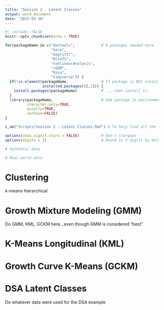 ```yaml
---
title: "Session 2 - Latent Classes"
output: word_document
date: "2025-03-16"
---
```


```r
#| include: FALSE
knitr::opts_chunk$set(echo = TRUE)

for(packageName in c("devtools",            # R packages needed here
                     "here",
                     "magrittr",
                     "NlinTS",
                     "nonlinearAnalysis",
                     "rEDM",
                     "Rssa",
                     "tidyverse")) {
  if(!is.element(packageName,               # If package is NOT installed...
                 installed.packages()[,1])) {
    install.packages(packageName)           #  ...then install it.
  }
  library(packageName,                      # Add package to environment
          character.only=TRUE,
          quietly=TRUE,
          verbose=FALSE)
}

i_am("Scripts/Session 2 - Latent Classes.Rmd") # To help find all the files.

options(show.signif.stars = FALSE)          # Don't stargaze
options(digits = 3)                         # Round to 3 digits by default
```

```r

# Synthetic data

# Real-world data

```

# Clustering

k-means
hierarchical

# Growth Mixture Modeling (GMM)

Do GMM, KML, GCKM here...even though GMM is considered "best"

# K-Means Longitudinal (KML)

# Growth Curve K-Means (GCKM)


# DSA Latent Classes

Do whatever data were used for the DSA example